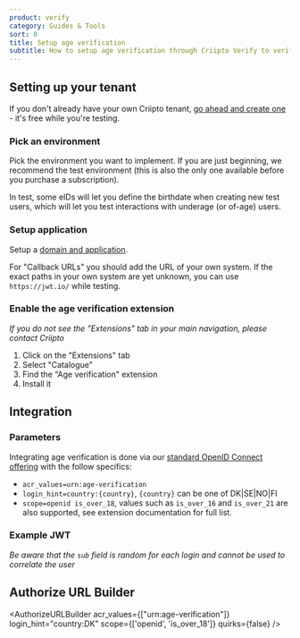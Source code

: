 ```yaml
---
product: verify
category: Guides & Tools
sort: 0
title: Setup age verification
subtitle: How to setup age verification through Criipto Verify to verify user ages without storing any personal data.
---
```



## Setting up your tenant

If you don't already have your own Criipto tenant,
[go ahead and create one](https://docs.criipto.com/verify/getting-started/basics/#tenants) -
it's free while you're testing.

### Pick an environment

Pick the environment you want to implement. If you are just beginning, we recommend the test environment
(this is also the only one available before you purchase a subscription).

In test, some eIDs will let you define the birthdate when creating new test users,
which will let you test interactions with underage (or of-age) users.

### Setup application

Setup a [domain and application](/verify/getting-started/basics/#domains).

For "Callback URLs" you should add the URL of your own system.
If the exact paths in your own system are yet unknown,
you can use `https://jwt.io/` while testing.

### Enable the age verification extension

*If you do not see the "Extensions" tab in your main navigation, please contact Criipto*

1. Click on the "Extensions" tab
2. Select "Catalogue"
3. Find the "Age verification" extension
4. Install it

## Integration

### Parameters

Integrating age verification is done via our [standard OpenID Connect offering](/verify/getting-started/oidc-intro/)
with the follow specifics:

- `acr_values=urn:age-verification`
- `login_hint=country:{country}`, `{country}` can be one of DK|SE|NO|FI
- `scope=openid is_over_18`, values such as `is_over_16` and `is_over_21` are also supported, see extension documentation for full list.

### Example JWT


<JwtSnippet />

*Be aware that the `sub` field is random for each login and cannot be used to correlate the user*

## Authorize URL Builder


<AuthorizeURLBuilder
  acr_values={["urn:age-verification"]}
  login_hint="country:DK"
  scope={['openid', 'is_over_18']}
  quirks={false}
/>